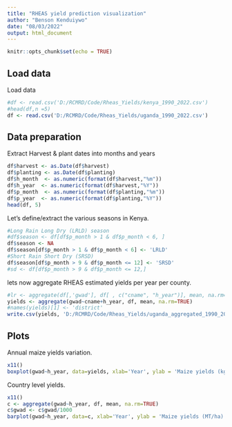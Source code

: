 ```yaml
---
title: "RHEAS yield prediction visualization"
author: "Benson Kenduiywo"
date: "08/03/2022"
output: html_document
---
```


```r
knitr::opts_chunk$set(echo = TRUE)
```

## Load data

Load data

```r
#df <- read.csv('D:/RCMRD/Code/Rheas_Yields/kenya_1990_2022.csv')
#head(df,n =5)
df <- read.csv('D:/RCMRD/Code/Rheas_Yields/uganda_1990_2022.csv')
```


## Data preparation

Extract Harvest & plant dates into months and years

```r
df$harvest <- as.Date(df$harvest)
df$planting <- as.Date(df$planting)
df$h_month  <- as.numeric(format(df$harvest,"%m"))
df$h_year  <- as.numeric(format(df$harvest,"%Y"))
df$p_month  <- as.numeric(format(df$planting,"%m"))
df$p_year  <- as.numeric(format(df$planting,"%Y"))
head(df, 5)
```

Let's define/extract the various seasons in Kenya.

```r
#Long Rain Long Dry (LRLD) season
#df$season <- df[df$p_month > 1 & df$p_month < 6, ]
df$season <- NA
df$season[df$p_month > 1 & df$p_month < 6] <- 'LRLD'
#Short Rain Short Dry (SRSD)
df$season[df$p_month > 9 & df$p_month <= 12] <- 'SRSD'
#sd <- df[df$p_month > 9 & df$p_month <= 12,]

```


lets now aggregate RHEAS estimated yields per year per county.

```r
#lr <- aggregate(df[,'gwad'], df[ , c("cname", "h_year")], mean, na.rm=TRUE)
yields <- aggregate(gwad~cname+h_year, df, mean, na.rm=TRUE)
#names(yields)[1] <- 'district'
write.csv(yields, 'D:/RCMRD/Code/Rheas_Yields/uganda_aggregated_1990_2022.csv')

```


## Plots

Annual maize yields variation.

```r
x11()
boxplot(gwad~h_year, data=yields, xlab='Year', ylab = 'Maize yields (kg/ha)')
```

Country level yields.

```r
x11()
c <- aggregate(gwad~h_year, df, mean, na.rm=TRUE)
c$gwad <- c$gwad/1000
barplot(gwad~h_year, data=c, xlab='Year', ylab = 'Maize yields (MT/ha)', main="Country's total production", ylim = c(0,2))

```


